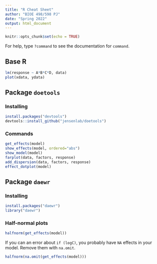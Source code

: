```yaml
---
title: "R Cheat Sheet"
author: "BIOE 498/598 PJ"
date: "Spring 2022"
output: html_document
---
```


```r
knitr::opts_chunk$set(echo = TRUE)
```

For help, type `?command` to see the documentation for `command`.

## Base R

```r
lm(response ~ A*B*C*D, data)
plot(xdata, ydata)
```

## Package `doetools`

### Installing
```r
install.packages("devtools")
devtools::install_github("jensenlab/doetools")
```

### Commands

```r
get_effects(model)
show_effects(model, ordered="abs")
show_model(model)
farplot(data, factors, response)
add_dispersion(data, factors, response)
effect_dotplot(model)
```

## Package `daewr`

### Installing

```r
install.packages("daewr")
library("daewr")
```

### Half-normal plots

```r
halfnorm(get_effects(model))
```

If you can an error about `if (logC)`, you probably have `NA` effects in your model. Remove them with `na.omit`.

```r
halfnorm(na.omit(get_effects(model)))
```


